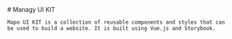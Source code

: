 
<Meta title="Mapo UI KIT" />

<div className="doc-container">
  <div className='doc-section-title'>
    # Managy UI KIT

    Mapo UI KIT is a collection of reusable components and styles that can be used to build a website. It is built using Vue.js and Storybook.
  </div>
</div>

<style>
  {`
  .doc-container {
    margin-bottom: 48px;
  }

  .doc-section {
    width: 100%;
    display: flex;
    flex-direction: row;
    gap: 20px;
  }

  img {
    object-fit: cover;
  }

  .doc-section-title {
    margin-bottom: 32px;
  }
  `}
</style>

